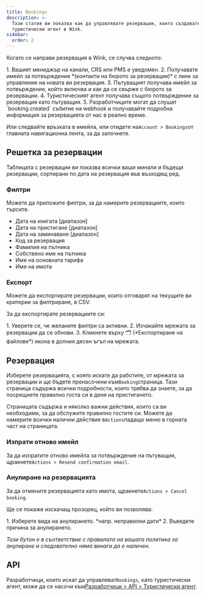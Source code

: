 ```yaml
---
title: Bookings
description: >-
  Тази статия ви показва как да управлявате резервации, които създавате като
  туристически агент в Wink.
sidebar:
  order: 2
---
```


Когато се направи резервация в Wink, се случва следното:

<Steps>
  1. Вашият мениджър на канали, CRS или PMS е уведомен.
  2. Получавате имейл за потвърждение *(контакти на бюрото за резервации)* с линк за управление на новата ви резервация.
  3. Пътуващият получава имейл за потвърждение, който включва и как да се свърже с бюрото за резервации.
  4. Туристическият агент получава същото потвърждение за резервация като пътуващия.
  5. Разработчиците могат да слушат `booking.created` събитие на webhook и получавайте подробна информация за резервацията от нас в реално време.
</Steps>


Или следвайте връзката в имейла, или отидете на`Account > Bookings`от главната навигационна лента, за да започнете.

## Решетка за резервации

Таблицата с резервации ви показва всички ваши минали и бъдещи резервации, сортирани по дата на резервация във възходящ ред.

### Филтри

Можете да приложите филтри, за да намерите резервациите, които търсите.

* Дата на книгата \[диапазон]
* Дата на пристигане \[диапазон]
* Дата на заминаване \[диапазон]
* Код за резервация
* Фамилия на пътника
* Собствено име на пътника
* Име на основната тарифа
* Име на имота

### Експорт

Можете да експортирате резервации, които отговарят на текущите ви критерии за филтриране, в CSV.

За да експортирате резервациите си:

<Steps>
  1. Уверете се, че желаните филтри са активни.
  2. Изчакайте мрежата за резервации да се обнови.
  3. Кликнете върху 🗂️ (*Експортиране на файлове*) икона в долния десен ъгъл на мрежата.
</Steps>


## Резервация

Изберете резервацията, с която искате да работите, от мрежата за резервации и ще бъдете пренасочени към`Booking`страница.
Тази страница съдържа всички подробности, които трябва да знаете, за да посрещнете правилно госта си в деня на пристигането.

Страницата съдържа и няколко важни действия, които са ви необходими, за да обслужите правилно гостите си. Можете да намерите всички налични действия в`Actions`падащо меню в горната част на страницата.

### Изпрати отново имейл

За да изпратите отново имейла за потвърждение на пътуващия, щракнете`Actions > Resend confirmation email`.

### Анулиране на резервацията

За да отмените резервацията като имота, щракнете`Actions > Cancel booking`.

Ще се покаже изскачащ прозорец, който ви позволява:

<Steps>
  1. Изберете вида на анулирането. *напр. неправилни дати*
  2. Въведете причина за анулирането.
</Steps>


*Този бутон е в съответствие с правилата на вашата политика за анулиране и следователно няма винаги да е наличен.*

## API

Разработчици, които искат да управляват`Bookings`, като туристически агент, може да се насочи към[Разработчици > API > Туристически агент](/developers/apis/#travel-agent-api).

